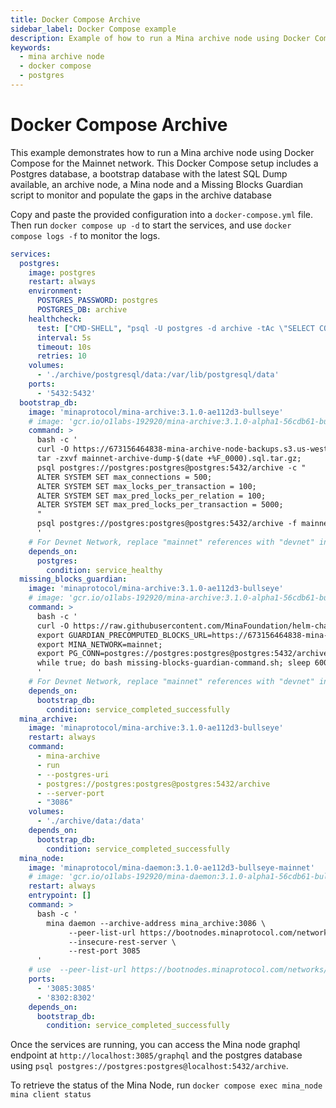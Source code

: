 ```yaml
---
title: Docker Compose Archive
sidebar_label: Docker Compose example
description: Example of how to run a Mina archive node using Docker Compose.
keywords:
  - mina archive node
  - docker compose
  - postgres
---
```


# Docker Compose Archive

This example demonstrates how to run a Mina archive node using Docker Compose for the Mainnet network. This Docker Compose setup includes a Postgres database, a bootstrap database with the latest SQL Dump available, an archive node, a Mina node and a Missing Blocks Guardian script to monitor and populate the gaps in the archive database

Copy and paste the provided configuration into a `docker-compose.yml` file. Then run `docker compose up -d` to start the services, and use `docker compose logs -f` to monitor the logs.

```yaml
services:
  postgres:
    image: postgres
    restart: always
    environment:
      POSTGRES_PASSWORD: postgres
      POSTGRES_DB: archive
    healthcheck:
      test: ["CMD-SHELL", "psql -U postgres -d archive -tAc \"SELECT COUNT(*) FROM pg_database WHERE datname='archive';\" | grep -q '^1$'"]
      interval: 5s
      timeout: 10s
      retries: 10
    volumes:
      - './archive/postgresql/data:/var/lib/postgresql/data'
    ports:
      - '5432:5432'
  bootstrap_db:
    image: 'minaprotocol/mina-archive:3.1.0-ae112d3-bullseye'
    # image: 'gcr.io/o1labs-192920/mina-archive:3.1.0-alpha1-56cdb61-bullseye' # Use this image for Devnet
    command: >
      bash -c '
      curl -O https://673156464838-mina-archive-node-backups.s3.us-west-2.amazonaws.com/mainnet/mainnet-archive-dump-$(date +%F_0000).sql.tar.gz;
      tar -zxvf mainnet-archive-dump-$(date +%F_0000).sql.tar.gz;
      psql postgres://postgres:postgres@postgres:5432/archive -c "
      ALTER SYSTEM SET max_connections = 500;
      ALTER SYSTEM SET max_locks_per_transaction = 100;
      ALTER SYSTEM SET max_pred_locks_per_relation = 100;
      ALTER SYSTEM SET max_pred_locks_per_transaction = 5000;
      "
      psql postgres://postgres:postgres@postgres:5432/archive -f mainnet-archive-dump-$(date +%F_0000).sql;
      '
    # For Devnet Network, replace "mainnet" references with "devnet" in the block above
    depends_on:
      postgres:
        condition: service_healthy
  missing_blocks_guardian:
    image: 'minaprotocol/mina-archive:3.1.0-ae112d3-bullseye'
    # image: 'gcr.io/o1labs-192920/mina-archive:3.1.0-alpha1-56cdb61-bullseye' # Use this image for Devnet
    command: >
      bash -c '
      curl -O https://raw.githubusercontent.com/MinaFoundation/helm-charts/main/mina-archive/scripts/missing-blocks-guardian-command.sh;
      export GUARDIAN_PRECOMPUTED_BLOCKS_URL=https://673156464838-mina-precomputed-blocks.s3.us-west-2.amazonaws.com/mainnet;
      export MINA_NETWORK=mainnet;
      export PG_CONN=postgres://postgres:postgres@postgres:5432/archive;
      while true; do bash missing-blocks-guardian-command.sh; sleep 600; done
      '
    # For Devnet Network, replace "mainnet" references with "devnet" in the block above
    depends_on:
      bootstrap_db:
        condition: service_completed_successfully
  mina_archive:
    image: 'minaprotocol/mina-archive:3.1.0-ae112d3-bullseye'
    restart: always
    command:
      - mina-archive
      - run
      - --postgres-uri
      - postgres://postgres:postgres@postgres:5432/archive
      - --server-port
      - "3086"
    volumes:
      - './archive/data:/data'
    depends_on:
      bootstrap_db:
        condition: service_completed_successfully
  mina_node:
    image: 'minaprotocol/mina-daemon:3.1.0-ae112d3-bullseye-mainnet'
    # image: 'gcr.io/o1labs-192920/mina-daemon:3.1.0-alpha1-56cdb61-bullseye-devnet' # Use this image for Devnet
    restart: always
    entrypoint: []
    command: >
      bash -c '
        mina daemon --archive-address mina_archive:3086 \
             --peer-list-url https://bootnodes.minaprotocol.com/networks/mainnet.txt \
             --insecure-rest-server \
             --rest-port 3085
      '
    # use  --peer-list-url https://bootnodes.minaprotocol.com/networks/devnet.txt for Devnet
    ports:
      - '3085:3085'
      - '8302:8302'
    depends_on:
      bootstrap_db:
        condition: service_completed_successfully
```

Once the services are running, you can access the Mina node graphql endpoint at `http://localhost:3085/graphql` and the postgres database using  `psql postgres://postgres:postgres@localhost:5432/archive`.

To retrieve the status of the Mina Node, run `docker compose exec mina_node mina client status`
